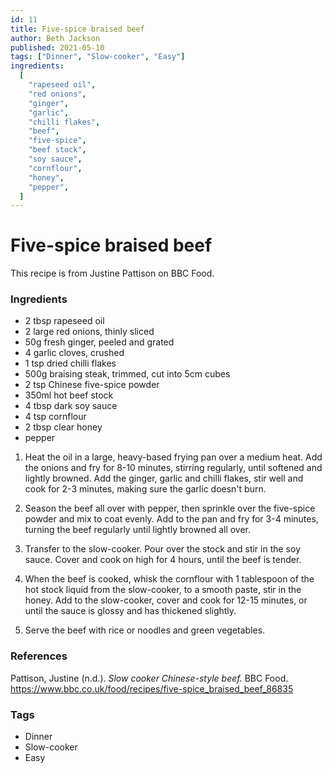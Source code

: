 ```yaml
---
id: 11
title: Five-spice braised beef
author: Beth Jackson
published: 2021-05-10
tags: ["Dinner", "Slow-cooker", "Easy"]
ingredients:
  [
    "rapeseed oil",
    "red onions",
    "ginger",
    "garlic",
    "chilli flakes",
    "beef",
    "five-spice",
    "beef stock",
    "soy sauce",
    "cornflour",
    "honey",
    "pepper",
  ]
---
```


# Five-spice braised beef

This recipe is from Justine Pattison on BBC Food.

### Ingredients

- 2 tbsp rapeseed oil
- 2 large red onions, thinly sliced
- 50g fresh ginger, peeled and grated
- 4 garlic cloves, crushed
- 1 tsp dried chilli flakes
- 500g braising steak, trimmed, cut into 5cm cubes
- 2 tsp Chinese five-spice powder
- 350ml hot beef stock
- 4 tbsp dark soy sauce
- 4 tsp cornflour
- 2 tbsp clear honey
- pepper

1. Heat the oil in a large, heavy-based frying pan over a medium heat. Add the onions and fry for 8-10 minutes, stirring regularly, until softened and lightly browned. Add the ginger, garlic and chilli flakes, stir well and cook for 2-3 minutes, making sure the garlic doesn't burn.

2. Season the beef all over with pepper, then sprinkle over the five-spice powder and mix to coat evenly. Add to the pan and fry for 3-4 minutes, turning the beef regularly until lightly browned all over.

3. Transfer to the slow-cooker. Pour over the stock and stir in the soy sauce. Cover and cook on high for 4 hours, until the beef is tender.

4. When the beef is cooked, whisk the cornflour with 1 tablespoon of the hot stock liquid from the slow-cooker, to a smooth paste, stir in the honey. Add to the slow-cooker, cover and cook for 12-15 minutes, or until the sauce is glossy and has thickened slightly.

5. Serve the beef with rice or noodles and green vegetables.

### References

Pattison, Justine (n.d.). _Slow cooker Chinese-style beef._ BBC Food. https://www.bbc.co.uk/food/recipes/five-spice_braised_beef_86835

### Tags

- Dinner
- Slow-cooker
- Easy
